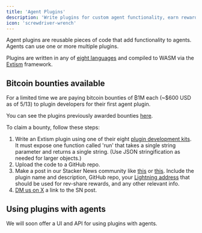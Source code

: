 ```yaml
---
title: 'Agent Plugins'
description: 'Write plugins for custom agent functionality, earn rewards'
icon: 'screwdriver-wrench'
---
```


Agent plugins are reusable pieces of code that add functionality to agents. Agents can use one or more multiple plugins.

Plugins are written in any of [eight languages](https://extism.org/docs/concepts/pdk/) and compiled to WASM via the [Extism](https://extism.org/) framework.

## Bitcoin bounties available

For a limited time we are paying bitcoin bounties of ₿1M each (~$600 USD as of 5/13) to plugin developers for their first agent plugin.

You can see the plugins previously awarded bounties [here](https://openagents.com/plugins).

To claim a bounty, follow these steps:

1. Write an Extism plugin using one of their eight [plugin development kits](https://extism.org/docs/concepts/pdk/). It
   must expose one function called 'run' that takes a single string parameter and returns a single string. (Use JSON
   stringification as needed for larger objects.)
2. Upload the code to a GitHub repo.
3. Make a post in our Stacker News community like [this](https://stacker.news/items/537555) or [this](https://stacker.news/items/537303). Include the plugin name and description, GitHub repo, your [Lightning address](https://lightningaddress.com/) that should be used for rev-share rewards, and any other relevant info.
4. [DM us on X](https://twitter.com/OpenAgentsInc) a link to the SN post.

## Using plugins with agents

We will soon offer a UI and API for using plugins with agents.
